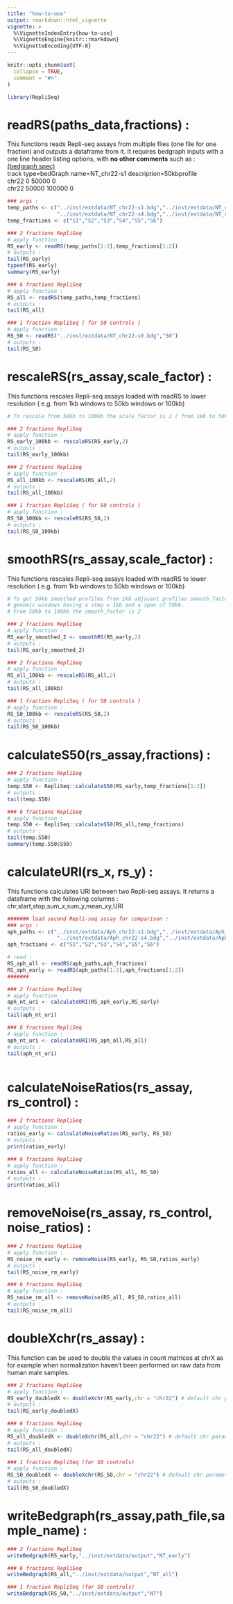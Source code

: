 ```yaml
---
title: "how-to-use"
output: rmarkdown::html_vignette
vignette: >
  %\VignetteIndexEntry{how-to-use}
  %\VignetteEngine{knitr::rmarkdown}
  %\VignetteEncoding{UTF-8}
---
```


```r
knitr::opts_chunk$set(
  collapse = TRUE,
  comment = "#>"
)
```

```r
library(RepliSeq)
```

# readRS(paths_data,fractions) :

This functions reads Repli-seq assays from multiple files (one file for one fraction) and outputs a dataframe from it.
It requires bedgraph inputs with a one line header listing options, with **no other comments** such as : [(bedgraph spec)](http://genome.ucsc.edu/goldenPath/help/bedgraph.html)   
track 	type=bedGraph 	name=NT_chr22-s1	description=50kbprofile   
chr22	0	50000	0   
chr22	50000	100000	0   

```r

### args :
temp_paths <- c("../inst/extdata/NT_chr22-s1.bdg","../inst/extdata/NT_chr22-s2.bdg","../inst/extdata/NT_chr22-s3.bdg",
                "../inst/extdata/NT_chr22-s4.bdg","../inst/extdata/NT_chr22-s5.bdg","../inst/extdata/NT_chr22-s6.bdg")
temp_fractions <- c("S1","S2","S3","S4","S5","S6")

### 2 fractions RepliSeq
# apply function :
RS_early <- readRS(temp_paths[1:2],temp_fractions[1:2])
# outputs :
tail(RS_early)
typeof(RS_early)
summary(RS_early)

### 6 fractions RepliSeq
# apply function :
RS_all <- readRS(temp_paths,temp_fractions)
# outputs :
tail(RS_all)

### 1 fraction RepliSeq ( for S0 controls )
# apply function : 
RS_S0 <- readRS("../inst/extdata/NT_chr22-s0.bdg","S0")
# outputs :
tail(RS_S0)

```

# rescaleRS(rs_assay,scale_factor) :

This functions rescales Repli-seq assays loaded with readRS to lower resolution ( e.g. from 1kb windows to 50kb windows or 100kb)

```r

# To rescale from 50kb to 100kb the scale_factor is 2 ( from 1kb to 50kb it would be 50)

### 2 fractions RepliSeq
# apply function :
RS_early_100kb <- rescaleRS(RS_early,2)
# outputs :
tail(RS_early_100kb)

### 2 fractions RepliSeq
# apply function :
RS_all_100kb <- rescaleRS(RS_all,2)
# outputs :
tail(RS_all_100kb)

### 1 fraction RepliSeq ( for S0 controls )
# apply function :
RS_S0_100kb <- rescaleRS(RS_S0,2)
# outputs :
tail(RS_S0_100kb)

```

# smoothRS(rs_assay,scale_factor) :

This functions rescales Repli-seq assays loaded with readRS to lower resolution ( e.g. from 1kb windows to 50kb windows or 100kb)

```r

# To get 50kb smoothed profiles from 1kb adjacent profiles smooth_factor = 50 --> results in count matrices with 
# genomic windows having a step = 1kb and a span of 50kb.
# From 50kb to 100kb the smooth_factor is 2 

### 2 fractions RepliSeq
# apply function :
RS_early_smoothed_2 <- smoothRS(RS_early,2)
# outputs :
tail(RS_early_smoothed_2)

### 2 fractions RepliSeq
# apply function :
RS_all_100kb <- rescaleRS(RS_all,2)
# outputs :
tail(RS_all_100kb)

### 1 fraction RepliSeq ( for S0 controls )
# apply function :
RS_S0_100kb <- rescaleRS(RS_S0,2)
# outputs :
tail(RS_S0_100kb)

```


# calculateS50(rs_assay,fractions) :

```r

### 2 fractions RepliSeq
# apply function :
temp.S50 <- RepliSeq::calculateS50(RS_early,temp_fractions[1:2])
# outputs :
tail(temp.S50)

### 6 fractions RepliSeq
# apply function :
temp.S50 <- RepliSeq::calculateS50(RS_all,temp_fractions)
# outputs :
tail(temp.S50)
summary(temp.S50$S50)

```


# calculateURI(rs_x, rs_y) :

This functions calculates URI between two Repli-seq assays. It returns a dataframe with the following columns :   
chr,start,stop,sum_x,sum_y,mean_xy,URI


```r
####### load second Repli-seq assay for comparison :
### args :
aph_paths <- c("../inst/extdata/Aph_chr22-s1.bdg","../inst/extdata/Aph_chr22-s2.bdg","../inst/extdata/Aph_chr22-s3.bdg",
                "../inst/extdata/Aph_chr22-s4.bdg","../inst/extdata/Aph_chr22-s5.bdg","../inst/extdata/Aph_chr22-s6.bdg")
aph_fractions <- c("S1","S2","S3","S4","S5","S6")

# read :
RS_aph_all <- readRS(aph_paths,aph_fractions)
RS_aph_early <- readRS(aph_paths[1:2],aph_fractions[1:2])
#######

### 2 fractions RepliSeq
# apply function :
aph_nt_uri <- calculateURI(RS_aph_early,RS_early)
# outputs :
tail(aph_nt_uri)

### 6 fractions RepliSeq
# apply function :
aph_nt_uri <- calculateURI(RS_aph_all,RS_all)
# outputs :
tail(aph_nt_uri)



```


# calculateNoiseRatios(rs_assay, rs_control) :

```r

### 2 fractions RepliSeq
# apply function :
ratios_early <- calculateNoiseRatios(RS_early, RS_S0)
# outputs :
print(ratios_early)

### 6 fractions RepliSeq
# apply function :
ratios_all <- calculateNoiseRatios(RS_all, RS_S0)
# outputs :
print(ratios_all)

```

# removeNoise(rs_assay, rs_control, noise_ratios) :

```r

### 2 fractions RepliSeq
# apply function :
RS_noise_rm_early <- removeNoise(RS_early, RS_S0,ratios_early)
# outputs :
tail(RS_noise_rm_early)

### 6 fractions RepliSeq
# apply function :
RS_noise_rm_all <- removeNoise(RS_all, RS_S0,ratios_all)
# outputs :
tail(RS_noise_rm_all)

```

# doubleXchr(rs_assay) :

This function can be used to double the values in count matrices at chrX as for example when normalization haven't been performed on raw data from human male samples.

```r

### 2 fractions RepliSeq
# apply function :
RS_early_doubledX <- doubleXchr(RS_early,chr = "chr22") # default chr parameter is "chrX"
# outputs :
tail(RS_early_doubledX)

### 6 fractions RepliSeq
# apply function :
RS_all_doubledX <- doubleXchr(RS_all,chr = "chr22") # default chr parameter is "chrX"
# outputs :
tail(RS_all_doubledX)

### 1 fraction RepliSeq (for S0 controls)
# apply function :
RS_S0_doubledX <- doubleXchr(RS_S0,chr = "chr22") # default chr parameter is "chrX"
# outputs :
tail(RS_S0_doubledX)

```

# writeBedgraph(rs_assay,path_file,sample_name) :

```r

### 2 fractions RepliSeq
writeBedgraph(RS_early,"../inst/extdata/output","NT_early")

### 6 fractions RepliSeq
writeBedgraph(RS_all,"../inst/extdata/output","NT_all")

### 1 fraction RepliSeq (for S0 controls)
writeBedgraph(RS_S0,"../inst/extdata/output","NT")

```

